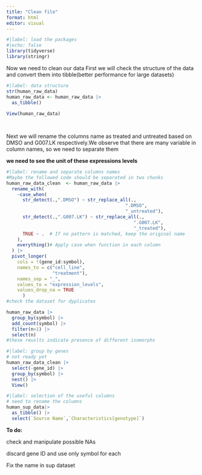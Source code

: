 ```yaml
---
title: "Clean file"
format: html
editor: visual
---
```


```r

#|label: load the packages
#|echo: false
library(tidyverse)
library(stringr)
```

Now we need to clean our data First we will check the structure of the data and convert them into tibble(better performance for large datasets)

```r
#|label: data structure
str(human_raw_data)
human_raw_data <- human_raw_data |> 
  as_tibble() 
  
View(human_raw_data)

  
```

Next we will rename the columns name as treated and untreated based on DMSO and G007.LK respectively.We observe that there are many variable in column names, so we need to separate them

**we need to see the unit of these expressions levels**

```r
#|label: rename and separate columns names
#Maybe the followed code should be separated in two chunks
human_raw_data_clean  <- human_raw_data |> 
  rename_with(
    ~case_when(
      str_detect(.,".DMSO") ~ str_replace_all(.,
                                            ".DMSO",
                                            "_untreated"),
      str_detect(.,".G007.LK") ~ str_replace_all(.,
                                               ".G007.LK",
                                               "_treated"),
      TRUE ~ .  # If no pattern is matched, keep the original name
    ),
    everything()# Apply case when function in each column
  ) |> 
  pivot_longer(
    cols = !(gene_id:symbol),
    names_to = c("cell_line", 
                 "treatment"), 
    names_sep = "_",
    values_to = "expression_levels",
    values_drop_na = TRUE
      ) 
#check the dataset for dyplicates

human_raw_data |>
  group_by(symbol) |> 
  add_count(symbol) |> 
  filter(n>1) |> 
  select(n)
#these reuslts indicate presence of different isomorphs  
```

```r
#|label: group by genes
# not ready yet
human_raw_data_clean |> 
  select(-gene_id) |> 
  group_by(symbol) |> 
  nest() |> 
  View()
```

```r

#|label: selection of the useful columns
# need to rename the columns
human_sup_data|> 
  as_tibble() |> 
  select(`Source Name`,`Characteristics[genotype]`)

```

**To do:**

check and manipulate possible NAs

discard gene ID and use only symbol for each

Fix the name in sup dataset
